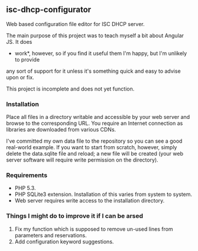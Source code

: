 ==isc-dhcp-configurator==

Web based configuration file editor for ISC DHCP server.

The main purpose of this project was to teach myself a bit about Angular JS. It does
*work*, however, so if you find it useful them I'm happy, but I'm unlikely to provide
any sort of support for it unless it's something quick and easy to advise upon or fix.

This project is incomplete and does not yet function.

=== Installation ===

Place all files in a directory writable and accessible by your web server and browse to the corresponding URL. You require
an Internet connection as libraries are downloaded from various CDNs.

I've committed my own data file to the repository so you can see a good real-world example. If you want to start
from scratch, however, simply delete the data.sqlite file and reload; a new file will be created (your web server
software will require write permission on the directory).

=== Requirements ===

* PHP 5.3.
* PHP SQLite3 extension. Installation of this varies from system to system.
* Web server requires write access to the installation directory.

=== Things I might do to improve it if I can be arsed ===

# Fix my function which is supposed to remove un-used lines from parameters and reservations.
# Add configuration keyword suggestions.
